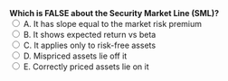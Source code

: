 ::: {.question-block}
<form onsubmit="event.preventDefault(); checkAnswer('module3_mcq_q85')" data-correct-answer="C">
<strong style="display: block;">Which is FALSE about the Security Market Line (SML)?</strong>
<label><input type="radio" name="module3_mcq_q85" value="A"> A. It has slope equal to the market risk premium</label><br>
<label><input type="radio" name="module3_mcq_q85" value="B"> B. It shows expected return vs beta</label><br>
<label><input type="radio" name="module3_mcq_q85" value="C"> C. It applies only to risk-free assets</label><br>
<label><input type="radio" name="module3_mcq_q85" value="D"> D. Mispriced assets lie off it</label><br>
<label><input type="radio" name="module3_mcq_q85" value="E"> E. Correctly priced assets lie on it</label><br>
</form>
<div id="feedback-module3_mcq_q85" class="feedback" data-status="" style="display:none;">
✅ Correct: C. The SML applies to all assets, not just risk-free.
</div>
:::
